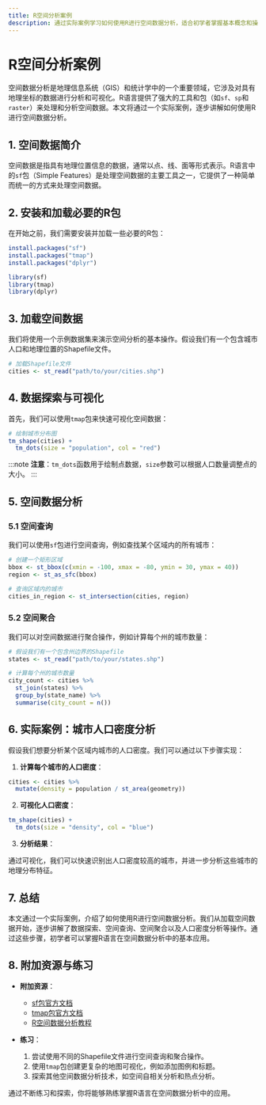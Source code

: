 ```yaml
---
title: R空间分析案例
description: 通过实际案例学习如何使用R进行空间数据分析，适合初学者掌握基本概念和操作。
---
```


# R空间分析案例

空间数据分析是地理信息系统（GIS）和统计学中的一个重要领域，它涉及对具有地理坐标的数据进行分析和可视化。R语言提供了强大的工具和包（如`sf`、`sp`和`raster`）来处理和分析空间数据。本文将通过一个实际案例，逐步讲解如何使用R进行空间数据分析。

## 1. 空间数据简介

空间数据是指具有地理位置信息的数据，通常以点、线、面等形式表示。R语言中的`sf`包（Simple Features）是处理空间数据的主要工具之一，它提供了一种简单而统一的方式来处理空间数据。

## 2. 安装和加载必要的R包

在开始之前，我们需要安装并加载一些必要的R包：

```r
install.packages("sf")
install.packages("tmap")
install.packages("dplyr")

library(sf)
library(tmap)
library(dplyr)
```

## 3. 加载空间数据

我们将使用一个示例数据集来演示空间分析的基本操作。假设我们有一个包含城市人口和地理位置的Shapefile文件。

```r
# 加载Shapefile文件
cities <- st_read("path/to/your/cities.shp")
```

## 4. 数据探索与可视化

首先，我们可以使用`tmap`包来快速可视化空间数据：

```r
# 绘制城市分布图
tm_shape(cities) +
  tm_dots(size = "population", col = "red")
```

:::note
**注意**：`tm_dots`函数用于绘制点数据，`size`参数可以根据人口数量调整点的大小。
:::

## 5. 空间数据分析

### 5.1 空间查询

我们可以使用`sf`包进行空间查询，例如查找某个区域内的所有城市：

```r
# 创建一个矩形区域
bbox <- st_bbox(c(xmin = -100, xmax = -80, ymin = 30, ymax = 40))
region <- st_as_sfc(bbox)

# 查询区域内的城市
cities_in_region <- st_intersection(cities, region)
```

### 5.2 空间聚合

我们可以对空间数据进行聚合操作，例如计算每个州的城市数量：

```r
# 假设我们有一个包含州边界的Shapefile
states <- st_read("path/to/your/states.shp")

# 计算每个州的城市数量
city_count <- cities %>%
  st_join(states) %>%
  group_by(state_name) %>%
  summarise(city_count = n())
```

## 6. 实际案例：城市人口密度分析

假设我们想要分析某个区域内城市的人口密度。我们可以通过以下步骤实现：

1. **计算每个城市的人口密度**：

```r
cities <- cities %>%
  mutate(density = population / st_area(geometry))
```

2. **可视化人口密度**：

```r
tm_shape(cities) +
  tm_dots(size = "density", col = "blue")
```

3. **分析结果**：

通过可视化，我们可以快速识别出人口密度较高的城市，并进一步分析这些城市的地理分布特征。

## 7. 总结

本文通过一个实际案例，介绍了如何使用R进行空间数据分析。我们从加载空间数据开始，逐步讲解了数据探索、空间查询、空间聚合以及人口密度分析等操作。通过这些步骤，初学者可以掌握R语言在空间数据分析中的基本应用。

## 8. 附加资源与练习

- **附加资源**：
  - [sf包官方文档](https://r-spatial.github.io/sf/)
  - [tmap包官方文档](https://github.com/mtennekes/tmap)
  - [R空间数据分析教程](https://www.rspatial.org/)

- **练习**：
  1. 尝试使用不同的Shapefile文件进行空间查询和聚合操作。
  2. 使用`tmap`包创建更复杂的地图可视化，例如添加图例和标题。
  3. 探索其他空间数据分析技术，如空间自相关分析和热点分析。

通过不断练习和探索，你将能够熟练掌握R语言在空间数据分析中的应用。